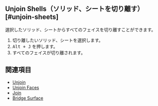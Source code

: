 
## Unjoin Shells（ソリッド、シートを切り離す） [#unjoin-sheets]

<Reference shortcut="" command="Unjoin Shells" button="" />

選択したソリッド、シートからすべてのフェイスを切り離すことができます。

1. 切り離したいソリッド、シートを選択します。
2. <kbd>Alt + J</kbd> を押します。
3. すべてのフェイスが切り離されます。

## 関連項目
- [Unjoin](./unjoin)
- [Unjoin Faces](./unjoin-faces)
- [Join](./join)
- [Bridge Surface](./bridge-surface)





